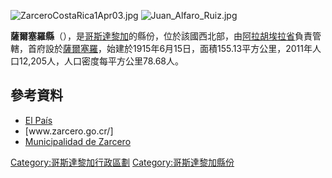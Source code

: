 [[Image:ZarceroCostaRica1Apr03.jpg|right]]
[[Image:Juan_Alfaro_Ruiz.jpg|thumb]]

'''薩爾塞羅縣'''（{{lang-es|Cantón de Zarcero}}），是[[哥斯達黎加|哥斯達黎加]]的縣份，位於該國西北部，由[[阿拉胡埃拉省|阿拉胡埃拉省]]負責管轄，首府設於[[薩爾塞羅區|薩爾塞羅]]，始建於1915年6月15日，面積155.13平方公里，2011年人口12,205人，人口密度每平方公里78.68人。

{{Coord|10|13|13|N|84|25|6|W|display=title}}

==參考資料==
*[https://web.archive.org/web/20101209084054/http://elpais.cr/articulos.php?id=37619 El País]
*[www.zarcero.go.cr/]
*[http://zarcero.go.cr Municipalidad de Zarcero]

{{哥斯達黎加省份}}
[[Category:哥斯達黎加行政區劃|Category:哥斯達黎加行政區劃]]
[[Category:哥斯達黎加縣份|Category:哥斯達黎加縣份]]